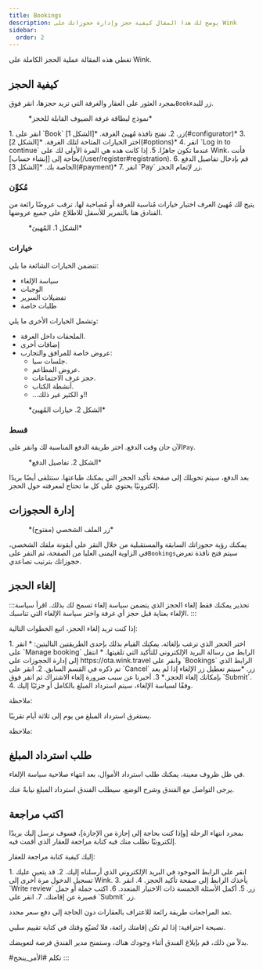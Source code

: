```yaml
---
title: Bookings
description: يوضح لك هذا المقال كيفية حجز وإدارة حجوزاتك على Wink
sidebar:
  order: 2
---
```


تغطي هذه المقالة عملية الحجز الكاملة على Wink.

## كيفية الحجز

بمجرد العثور على العقار والغرفة التي تريد حجزها، انقر فوق`Book`زر للبدء.

<figure>
  <CloudinaryImage width="350" height="819" resize="scale" quality="best" alt="بطاقة غرفة الضيوف القابلة للحجز" src="academy/guest-room-card" errorImage="noimage_opaque_nyrtl0.png" />

  <figcaption>*نموذج لبطاقة غرفة الضيوف القابلة للحجز*</figcaption>
</figure>


<Steps>
  1. انقر على `Book` زر.
  2. تفتح نافذة مُهيئ الغرفة. *[الشكل 1](#configurator)*
  3. اختر الخيارات المتاحة لتلك الغرفة. *[الشكل 2](#options)*
  4. انقر `Log in to continue` عندما تكون جاهزًا.
  5. إذا كانت هذه هي المرة الأولى لك على Wink، فأنت بحاجة إلى [إنشاء حساب](/user/register#registration).
  6. قم بإدخال تفاصيل الدفع الخاصة بك. *[الشكل 3](#payment)*
  7. انقر `Pay` زر لإتمام الحجز.
</Steps>


### مُكوِّن

يتيح لك مُهيئ الغرف اختيار خيارات مُناسبة للغرفة أو مُصاحبة لها.
ترقب عروضًا رائعة من الفنادق هنا بالتمرير للأسفل للاطلاع على جميع عروضها.

<figure>
  <CloudinaryImage width="700" height="1176" resize="scale" quality="best" alt="مُهيئ الغرفة" src="academy/room-configurator-1" errorImage="noimage_opaque_nyrtl0.png" />

  <figcaption>*الشكل 1. المُهيئ*</figcaption>
</figure>


### خيارات

تتضمن الخيارات الشائعة ما يلي:

* سياسة الإلغاء
* الوجبات
* تفضيلات السرير
* طلبات خاصة

وتشمل الخيارات الأخرى ما يلي:

* الملحقات داخل الغرفة.
* إضافات أخرى
* عروض خاصة للمرافق والتجارب:
  * جلسات سبا.
  * عروض المطاعم.
  * حجز غرف الاجتماعات.
  * أنشطة الكتاب.
  * ...و الكثير غير ذلك!!

<figure>
  <CloudinaryImage width="700" height="1176" resize="scale" quality="best" alt="مُهيئ الغرفة" src="academy/room-configurator-2" errorImage="noimage_opaque_nyrtl0.png" />

  <figcaption>*الشكل 2. خيارات المُهيئ*</figcaption>
</figure>


### قسط

الآن حان وقت الدفع. اختر طريقة الدفع المناسبة لك وانقر على`Pay`.

<figure>
  <CloudinaryImage width="700" height="1141" resize="scale" quality="best" alt="تفاصيل الدفع" src="academy/payment-modal" errorImage="noimage_opaque_nyrtl0.png" />

  <figcaption>*الشكل 2. تفاصيل الدفع*</figcaption>
</figure>


بعد الدفع، سيتم تحويلك إلى صفحة تأكيد الحجز التي يمكنك طباعتها. ستتلقى أيضًا بريدًا إلكترونيًا يحتوي على كل ما تحتاج لمعرفته حول الحجز.

## إدارة الحجوزات

<figure>
  <CloudinaryImage width="350" height="404" resize="scale" quality="best" alt="زر الحساب عند المصادقة" src="academy/account-button-auth-open" errorImage="noimage_opaque_nyrtl0.png" />

  <figcaption>*زر الملف الشخصي (مفتوح)*</figcaption>
</figure>


يمكنك رؤية حجوزاتك السابقة والمستقبلية من خلال النقر على أيقونة ملفك الشخصي، في الزاوية اليمنى العليا من الصفحة، ثم النقر على`Bookings`سيتم فتح نافذة تعرض حجوزاتك بترتيب تصاعدي.

## إلغاء الحجز

:::تحذير
يمكنك فقط إلغاء الحجز الذي يتضمن سياسة إلغاء تسمح لك بذلك. اقرأ سياسة الإلغاء بعناية قبل حجز أي غرفة واختر سياسة الإلغاء التي تناسبك.
:::

إذا كنت تريد إلغاء الحجز، اتبع الخطوات التالية:

<Steps>
  1. اختر الحجز الذي ترغب بإلغائه. يمكنك القيام بذلك بإحدى الطريقتين التاليتين:
     * انقر على `Manage booking` الرابط من رسالة البريد الإلكتروني للتأكيد التي تلقيتها.
     * انتقل إلى إدارة الحجوزات على https://ota.wink.travel وانقر على `Bookings` الرابط الذي تم ذكره في القسم السابق.
  2. انقر على `Cancel` زر. *سيتم تعطيل زر الإلغاء إذا لم يعد بإمكانك إلغاء الحجز.*
  3. أخبرنا عن سبب ضرورة إلغاء الاشتراك ثم انقر فوق `Submit`.
  4. وفقًا لسياسة الإلغاء، سيتم استرداد المبلغ بالكامل أو جزئيًا إليك.
</Steps>


ملاحظة:

يستغرق استرداد المبلغ من يوم إلى ثلاثة أيام تقريبًا.


ملاحظة:

## طلب استرداد المبلغ

في ظل ظروف معينة، يمكنك طلب استرداد الأموال، بعد انتهاء صلاحية سياسة الإلغاء.

يرجى التواصل مع الفندق وشرح الوضع. سيطلب الفندق استرداد المبلغ نيابةً عنك.

## اكتب مراجعة

بمجرد انتهاء الرحلة \[وإذا كنت بحاجة إلى إجازة من الإجازة]، فسوف نرسل إليك بريدًا إلكترونيًا نطلب منك فيه كتابة مراجعة للعقار الذي أقمت فيه.

إليك كيفية كتابة مراجعة للعقار:

<Steps>
  1. انقر على الرابط الموجود في البريد الإلكتروني الذي أرسلناه إليك.
  2. قد يتعين عليك تسجيل الدخول مرة أخرى إلى Wink.
  3. يأخذك الرابط إلى صفحة تأكيد الحجز.
  4. انقر `Write review` زر.
  5. أكمل الأسئلة الخمسة ذات الاختيار المتعدد.
  6. اكتب جملة أو جمل قصيرة عن إقامتك.
  7. انقر على `Submit` زر.
</Steps>


تعد المراجعات طريقة رائعة للاعتراف بالعقارات دون الحاجة إلى دفع سعر محدد.

نصيحة احترافية: إذا لم تكن إقامتك رائعة، فلا تُضيّع وقتك في كتابة تقييم سلبي.

بدلاً من ذلك، قم بإبلاغ الفندق أثناء وجودك هناك، وستمنح مدير الفندق فرصة لتعويضك.

\#تكلم #الأمر\_ينجح
:::

